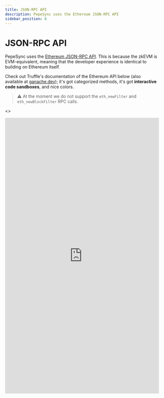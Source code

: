 ```yaml
---
title: JSON-RPC API
description: PepeSync uses the Ethereum JSON-RPC API
sidebar_position: 6
---
```


# JSON-RPC API

PepeSync uses the [Ethereum JSON-RPC API](https://eth.wiki/json-rpc/API). This is because the zkEVM is EVM-equivalent, meaning that the developer experience is identical to building on Ethereum itself.

Check out Truffle's documentation of the Ethereum API below (also available at [ganache.dev](https://ganache.dev)); it's got categorized methods, it's got **interactive code sandboxes**, and nice colors.

> ⚠️ At the moment we do not support the `eth_newFilter` and `eth_newBlockFilter` RPC calls.
>


<>
  <iframe
    width="100%"
    height="900"
    src="https://ganache.dev/"
    frameBorder="0"
    allowFullScreen
  />
</>
